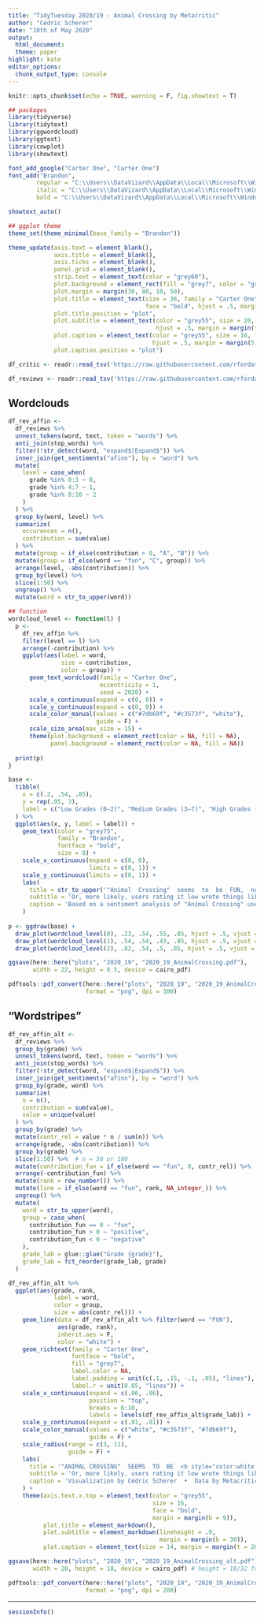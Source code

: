 ```yaml
---
title: "TidyTuesday 2020/19 - Animal Crossing by Metacritic"
author: "Cedric Scherer"
date: "10th of May 2020"
output:
  html_document:
  theme: paper
highlight: kate
editor_options:
  chunk_output_type: console
---
```

  
```r
knitr::opts_chunk$set(echo = TRUE, warning = F, fig.showtext = T)
```

```r
## packages
library(tidyverse)
library(tidytext)
library(ggwordcloud)
library(ggtext)
library(cowplot)
library(showtext)

font_add_google("Carter One", "Carter One")
font_add("Brandon",
        regular = "C:\\Users\\DataVizard\\AppData\\Local\\Microsoft\\Windows\\Fonts\\Brandon_reg.otf",
        italic = "C:\\Users\\DataVizard\\AppData\\Local\\Microsoft\\Windows\\Fonts\\Brandon_reg_it.otf",
        bold = "C:\\Users\\DataVizard\\AppData\\Local\\Microsoft\\Windows\\Fonts\\Brandon_med.otf")

showtext_auto()

## ggplot theme
theme_set(theme_minimal(base_family = "Brandon"))

theme_update(axis.text = element_blank(),
             axis.title = element_blank(),
             axis.ticks = element_blank(),
             panel.grid = element_blank(),
             strip.text = element_text(color = "grey60"),
             plot.background = element_rect(fill = "grey7", color = "grey7"),
             plot.margin = margin(30, 80, 10, 50),
             plot.title = element_text(size = 36, family = "Carter One", color = "grey75", 
                                       face = "bold", hjust = .5, margin = margin(25, 0, 15, 0)),
             plot.title.position = "plot",
             plot.subtitle = element_text(color = "grey55", size = 20, face = "bold",
                                          hjust = .5, margin = margin(t = 0, b = 15)),
             plot.caption = element_text(color = "grey55", size = 16, face = "bold",
                                         hjust = .5, margin = margin(5, 0, 15, 0)),
             plot.caption.position = "plot")
```

```r
df_critic <- readr::read_tsv('https://raw.githubusercontent.com/rfordatascience/tidytuesday/master/data/2020/2020-05-05/critic.tsv')

df_reviews <- readr::read_tsv('https://raw.githubusercontent.com/rfordatascience/tidytuesday/master/data/2020/2020-05-05/user_reviews.tsv')
```


## Wordclouds

```r
df_rev_affin <-
  df_reviews %>%
  unnest_tokens(word, text, token = "words") %>% 
  anti_join(stop_words) %>% 
  filter(!str_detect(word, "expand$|Expand$")) %>% 
  inner_join(get_sentiments("afinn"), by = "word") %>% 
  mutate(
    level = case_when(
      grade %in% 0:3 ~ 0,
      grade %in% 4:7 ~ 1,
      grade %in% 8:10 ~ 2
    )
  ) %>% 
  group_by(word, level) %>% 
  summarize(
    occurences = n(),
    contribution = sum(value)
  ) %>% 
  mutate(group = if_else(contribution > 0, "A", "B")) %>%
  mutate(group = if_else(word == "fun", "C", group)) %>% 
  arrange(level, -abs(contribution)) %>% 
  group_by(level) %>% 
  slice(1:50) %>% 
  ungroup() %>% 
  mutate(word = str_to_upper(word))
```

```r
## function
wordcloud_level <- function(l) {
  p <-
    df_rev_affin %>% 
    filter(level == l) %>%
    arrange(-contribution) %>% 
    ggplot(aes(label = word, 
               size = contribution, 
               color = group)) +
      geom_text_wordcloud(family = "Carter One",
                          eccentricity = 1,
                          seed = 2020) +
      scale_x_continuous(expand = c(0, 0)) +
      scale_y_continuous(expand = c(0, 0)) +
      scale_color_manual(values = c("#7db69f", "#c3573f", "white"),
                         guide = F) +
      scale_size_area(max_size = 15) +
      theme(plot.background = element_rect(color = NA, fill = NA),
            panel.background = element_rect(color = NA, fill = NA))
  
  print(p)
}

base <-
  tibble(
    x = c(.2, .54, .85), 
    y = rep(.05, 3),
    label = c("Low Grades (0–2)", "Medium Grades (3–7)", "High Grades (8–10)")
  ) %>% 
  ggplot(aes(x, y, label = label)) +
    geom_text(color = "grey75",
              family = "Brandon",
              fontface = "bold",
              size = 8) +
    scale_x_continuous(expand = c(0, 0),
                       limits = c(0, 1)) +
    scale_y_continuous(limits = c(0, 1)) +
    labs(
      title = str_to_upper('"Animal  Crossing"  seems  to  be  FUN,  no  matter  if  you  like  it  or  not'),
      subtitle = 'Or, more likely, users rating it low wrote things like "not much fun", "no fun at all" or "A fun game that I really wanted to play but what a **** multiplayer mode."',
      caption = 'Based on a sentiment analysis of "Animal Crossing" user reviews, each wordcloud shows the 50 words that contributed the most to each grade category, either in a positive or in a negative way.\n\n\nVisualization by Cédric Scherer  •  Data by Metacritic'
    )
    
p <- ggdraw(base) +
  draw_plot(wordcloud_level(0), .23, .54, .55, .85, hjust = .5, vjust = .5) +
  draw_plot(wordcloud_level(1), .54, .54, .43, .85, hjust = .5, vjust = .5) +
  draw_plot(wordcloud_level(2), .82, .54, .5, .85, hjust = .5, vjust = .5)

ggsave(here::here("plots", "2020_19", "2020_19_AnimalCrossing.pdf"), 
       width = 22, height = 8.5, device = cairo_pdf)

pdftools::pdf_convert(here::here("plots", "2020_19", "2020_19_AnimalCrossing.pdf"),
                      format = "png", dpi = 300)
```


## "Wordstripes"

```r
df_rev_affin_alt <-
  df_reviews %>%
  group_by(grade) %>% 
  unnest_tokens(word, text, token = "words") %>% 
  anti_join(stop_words) %>% 
  filter(!str_detect(word, "expand$|Expand$")) %>% 
  inner_join(get_sentiments("afinn"), by = "word") %>% 
  group_by(grade, word) %>% 
  summarize(
    n = n(),
    contribution = sum(value),
    value = unique(value)
  ) %>% 
  group_by(grade) %>% 
  mutate(contr_rel = value * n / sum(n)) %>% 
  arrange(grade, -abs(contribution)) %>% 
  group_by(grade) %>% 
  slice(1:50) %>%  # n = 50 or 100 
  mutate(contribution_fun = if_else(word == "fun", 0, contr_rel)) %>% 
  arrange(-contribution_fun) %>% 
  mutate(rank = row_number()) %>% 
  mutate(line = if_else(word == "fun", rank, NA_integer_)) %>% 
  ungroup() %>% 
  mutate(
    word = str_to_upper(word),
    group = case_when(
      contribution_fun == 0 ~ "fun",
      contribution_fun > 0 ~ "positive", 
      contribution_fun < 0 ~ "negative"
    ),
    grade_lab = glue::glue("Grade {grade}"),
    grade_lab = fct_reorder(grade_lab, grade)
  )
```

```r
df_rev_affin_alt %>% 
  ggplot(aes(grade, rank,
             label = word, 
             color = group,
             size = abs(contr_rel))) +
    geom_line(data = df_rev_affin_alt %>% filter(word == "FUN"),
              aes(grade, rank),
              inherit.aes = F,
              color = "white") +
    geom_richtext(family = "Carter One",
                  fontface = "bold",
                  fill = "grey7",
                  label.color = NA,
                  label.padding = unit(c(.1, .15, -.1, .05), "lines"),
                  label.r = unit(0.05, "lines")) +
    scale_x_continuous(expand = c(.06, .06),
                       position = "top",
                       breaks = 0:10,
                       labels = levels(df_rev_affin_alt$grade_lab)) +
    scale_y_continuous(expand = c(.01, .01)) +
    scale_color_manual(values = c("white", "#c3573f", "#7db69f"),
                       guide = F) +
    scale_radius(range = c(3, 11),
                 guide = F) +
    labs(
      title = '"ANIMAL CROSSING"  SEEMS  TO  BE  <b style="color:white;">FUN</b>,  NO  MATTER  IF  YOU  LIKE IT  OR  NOT',
      subtitle = 'Or, more likely, users rating it low wrote things like "not much fun", "no fun at all" or "A fun game that I really wanted to play but what a **** multiplayer mode.<span style="font-size:15pt;"><br><br>Based on a sentiment analysis of user reviews, each "word stripe" shows the 50 words that contributed the most to each grade category, either in a <b style="color:#7db69f;">positive</b> or in a <b style="color:#c3573f;">negative</b> way. The size of each word indicates<br>its contribution per grade. The amount of words associated with positive sentiment increase, as we would expect, with higher grades. Fun, even though categorized as positive, is often used in both contexts.</span>',
      caption = 'Visualization by Cédric Scherer  •  Data by Metacritic'
    ) +
    theme(axis.text.x.top = element_text(color = "grey55", 
                                         size = 16, 
                                         face = "bold",
                                         margin = margin(b = 9)),
          plot.title = element_markdown(),
          plot.subtitle = element_markdown(lineheight = .9,
                                           margin = margin(b = 30)),
          plot.caption = element_text(size = 14, margin = margin(t = 20, b = 10)))

ggsave(here::here("plots", "2020_19", "2020_19_AnimalCrossing_alt.pdf"), 
       width = 20, height = 18, device = cairo_pdf) # height = 18/32 for n = 50/100

pdftools::pdf_convert(here::here("plots", "2020_19", "2020_19_AnimalCrossing_alt.pdf"),
                      format = "png", dpi = 200)
```

***

```r
sessionInfo()
```

